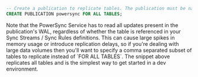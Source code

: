 
```sql
-- Create a publication to replicate tables. The publication must be named "powersync"
CREATE PUBLICATION powersync FOR ALL TABLES;
```

<Warning>
Note that the PowerSync Service has to read all updates present in the publication's WAL, regardless of whether the table is referenced in your Sync Streams / Sync Rules definitions. This can cause large spikes in memory usage or introduce replication delays, so if you're dealing with large data volumes then you'll want to specify a comma separated subset of tables to replicate instead of `FOR ALL TABLES`.  
</Warning>

<Warning>
The snippet above replicates all tables and is the simplest way to get started in a dev environment.
</Warning>